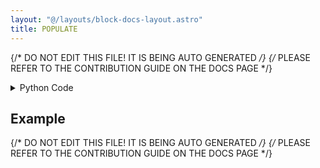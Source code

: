 ```yaml
---
layout: "@/layouts/block-docs-layout.astro"
title: POPULATE
---
```


{/* DO NOT EDIT THIS FILE! IT IS BEING AUTO GENERATED */}
{/* PLEASE REFER TO THE CONTRIBUTION GUIDE ON THE DOCS PAGE */}


<PythonDocsDisplay docstring={docstring} />

<details>
<summary>Python Code</summary>

```python
import random
import numpy as np
from flojoy import flojoy, OrderedPair, Vector, display
from typing import Literal, Optional


@flojoy
def POPULATE(
    default: OrderedPair | Vector,
    distribution: Literal["normal", "uniform", "poisson"] = "normal",
    lower_bound: float = 0,
    upper_bound: float = 1,
    normal_mean: float = 0,
    normal_standard_deviation: float = 1,
    poisson_events: float = 1,
) -> OrderedPair:
    """The POPULATE node generates random numbers, depending on the distribution selected and the input data.

    Inputs
    ------
    default : OrderedPair|Vector
        Input to use as the x-axis for the random samples.

    Parameters
    ----------
    distribution : select
        the distribution over the random samples
    lower_bound : float
        the lower bound of the output interval
    upper_bound : float
        the upper bound of the output interval
    normal_mean : float
        the mean or "center" of the normal distribution
    normal_standard_deviation : float
        the spread or "width" of the normal distribution
    poisson_events : float
        the expected number of events occurring in a fixed time-interval when distribution is poisson

    Returns
    -------
    OrderedPair
        x: provided from input data
        y: the random samples
    """

    if upper_bound < lower_bound:
        upper_bound, lower_bound = lower_bound, upper_bound

    seed = random.randint(1, 10000)
    my_generator = np.random.default_rng(seed)

    match default:
        case OrderedPair():
            size = len(default.x)
            x = default.x
        case Vector():
            size = len(default.v)
            x = default.v

    match distribution:
        case "uniform":
            y = my_generator.uniform(low=lower_bound, high=upper_bound, size=size)
        case "normal":
            y = my_generator.normal(
                loc=normal_mean, scale=normal_standard_deviation, size=size
            )
        case "poisson":
            y = my_generator.poisson(lam=poisson_events, size=size)

    return OrderedPair(x=x, y=y)


@display
def OVERLOAD(lower_bound, upper_bound, distribution="uniform") -> None:
    return None


@display
def OVERLOAD(normal_mean, normal_standard_deviation, distribution="normal") -> None:
    return None


@display
def OVERLOAD(poisson_events, distribution="poisson") -> None:
    return None

```

[Find this Flojoy Block on GitHub](https://github.com/flojoy-ai/blocks/blob/main/blocks/GENERATORS/SIMULATIONS/POPULATE/POPULATE.py)

</details>

## Example


<GetHelpWidget />


<AppDisplay app={app} blockName="POPULATE" client:visible />


<Example />

{/* DO NOT EDIT THIS FILE! IT IS BEING AUTO GENERATED */}
{/* PLEASE REFER TO THE CONTRIBUTION GUIDE ON THE DOCS PAGE */}

